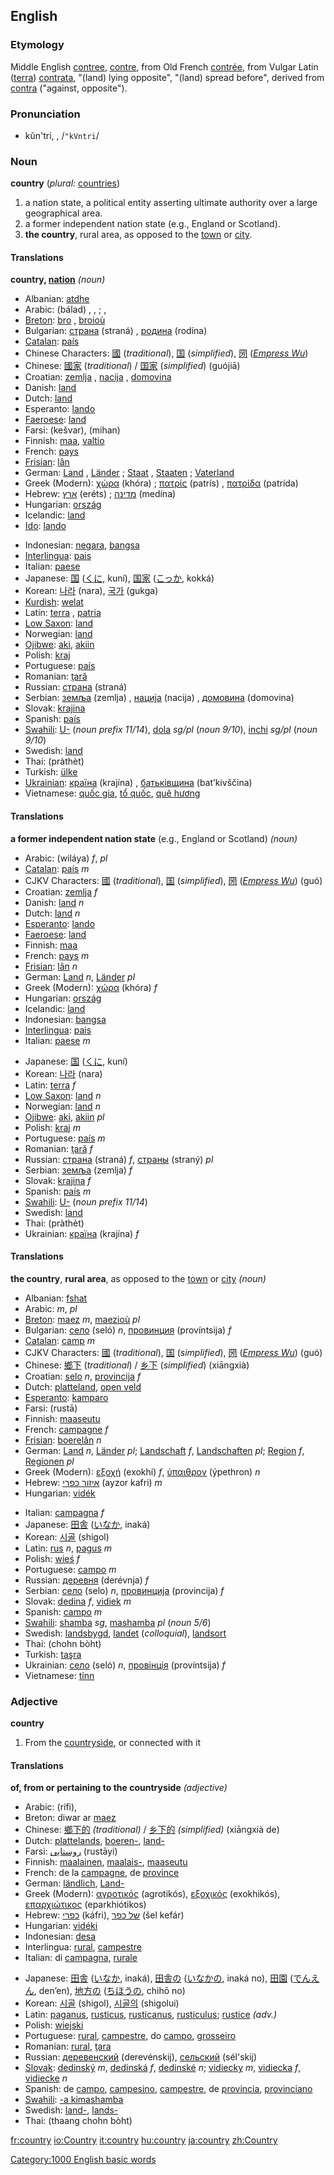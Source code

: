 ==English==
===Etymology===
Middle English [[contree]], [[contre]], from Old French [[contrée]], from Vulgar Latin ([[terra]]) [[contrata]], "(land) lying opposite", "(land) spread before", derived from [[contra]] ("against, opposite").

===Pronunciation===
*kŭn'tri, {{IPAchar|/ˈkʌntri/}}, /<tt>"kVntri</tt>/
*:{{IPAchar|[[Rhymes:English:-ʌntri|Rhymes: -ʌntri]]}}

===Noun===
'''country''' (''plural:'' [[countries]])

#a nation state, a political entity asserting ultimate authority over a large geographical area.
#a former independent nation state (e.g., England or Scotland).
#'''the country''', rural area, as opposed to the [[town]] or [[city]].

====Translations====

'''country, [[nation]]''' ''(noun)''
{{top}}
*Albanian: [[atdhe]]
*Arabic: {{ARchar|[[بلد|بَلَدٌ]]}} (bálad) {{f}}, {{ARchar|[[بلاد|بِلاَدٌ]]}} {{IPAchar|(biláːd)}} {{p}}, {{ARchar|[[بلدان|بُلْدَانٌ]]}} {{IPAchar|(buldáːn)}} {{p}}; {{ARchar|[[وطن|وَطَنٌ]]}} {{IPAchar|(wáʈan)}} {{f}}, {{ARchar|[[اوطان|أوْطَانٌ]]}} {{IPAchar|(’awʈáːn)}} {{p}}
*[[Breton]]: [[bro]] {{f}}, [[broioù]] {{p}}
*Bulgarian: [[страна]] (straná) {{f}}, [[родина]] (rodína) {{f}}
*[[Catalan]]: [[país]] {{m}}
*Chinese Characters: [[國]] (''traditional''), [[国]] (''simplified''), [[圀]] (''[[Empress Wu]]'')
*Chinese: [[國家]] (''traditional'') / [[国家]] (''simplified'') (guójiā)
*Croatian: [[zemlja]] {{f}}, [[nacija]] {{f}}, [[domovina]] {{f}}
*Danish: [[land]] {{n}}
*Dutch: [[land]] {{n}}
*Esperanto: [[lando]]
*[[Faeroese]]: [[land]]
*Farsi: {{FAchar|[[كشور]]}} (kešvar), {{FAchar|[[میهن]]}} (mihan)
*Finnish: [[maa]], [[valtio]]
*French: [[pays]] {{m}}
*[[Frisian]]: [[lân]] {{n}}
*German: [[Land]] {{n}}, [[Länder]] {{p}}; [[Staat]] {{m}}, [[Staaten]] {{p}}; [[Vaterland]] {{n}}
*Greek (Modern): [[χώρα]] (khóra) {{f}}; [[πατρίς]] (patrís) {{f}}, [[πατρίδα]] (patrída) {{f}}
*Hebrew: [[ארץ]] (eréts) {{f}}; [[מדינה]] (medína) {{f}}
*Hungarian: [[ország]]
*Icelandic: [[land]]
*[[Ido]]: [[lando]]
{{mid}}
*Indonesian: [[negara]], [[bangsa]]
*[[Interlingua]]: [[pais]]
*Italian: [[paese]] {{m}}
*Japanese: [[国]] ([[くに]], kuní), [[国家]] ([[こっか]], kokká)
*Korean: [[나라]] (nara), [[국가]] (gukga)
*[[Kurdish]]: [[welat]]
*Latin: [[terra]] {{f}}, [[patria]] {{f}}
*[[Low Saxon]]: [[land]] {{n}}
*Norwegian: [[land]] {{n}}
*[[Ojibwe]]: [[aki]], [[akiin]] {{p}}
*Polish: [[kraj]] {{m}}
*Portuguese: [[país]] {{m}}
*Romanian: [[ţară]] {{f}}
*Russian: [[страна]] (straná) {{f}}
*Serbian: [[земља]] (zemlja) {{f}}, [[нација]] (nacija) {{f}}, [[домовина]] (domovina) {{f}}
*Slovak: [[krajina#Slovak|krajina]] {{f}}
*Spanish: [[país]] {{m}}
*[[Swahili]]: [[U-]] (''noun prefix 11/14''), [[dola]] ''sg/pl'' (''noun 9/10''), [[inchi]] ''sg/pl'' (''noun 9/10'')
*Swedish: [[land]] {{n}}
*Thai: {{THchar|[[ประเทศ]]}} (pràthèt)
*Turkish: [[ülke]]
*[[Ukrainian]]: [[країна]] (krajína) {{f}}, [[батьківщина]] (bat’kivščina) {{f}}
*Vietnamese: [[quốc gia]], [[tổ quốc]], [[quê hương]]
{{bottom}}

====Translations====

'''a former independent nation state''' (e.g., England or Scotland) ''(noun)''
{{top}}
*Arabic: {{ARchar|[[ولاية|وِلاَيَةٌ]]}} (wiláya) ''f'', {{ARchar|[[ولايات|وِلاَيَاتٌ]]}} {{IPAchar|(wilayáːt)}} ''pl''
*[[Catalan]]: [[país]] ''m''
*CJKV Characters: [[國]] (''traditional''), [[国]] (''simplified''), [[圀]] (''[[Empress Wu]]'') (guó)
*Croatian: [[zemlja]] ''f''
*Danish: [[land]] ''n''
*Dutch: [[land]] ''n''
*[[Esperanto]]: [[lando]]
*[[Faeroese]]: [[land]]
*Finnish: [[maa]]
*French: [[pays]] ''m''
*[[Frisian]]: [[lân]] ''n''
*German: [[Land]] ''n'', [[Länder]] ''pl''
*Greek (Modern): [[χώρα]] (khóra) ''f''
*Hungarian: [[ország]]
*Icelandic: [[land]]
*Indonesian: [[bangsa]]
*[[Interlingua]]: [[pais]]
*Italian: [[paese]] ''m''
{{mid}}
*Japanese: [[国]] ([[くに]], kuní)
*Korean: [[나라]] (nara)
*Latin: [[terra]] ''f''
*[[Low Saxon]]: [[land]] ''n''
*Norwegian: [[land]] ''n''
*[[Ojibwe]]: [[aki]], [[akiin]] ''pl''
*Polish: [[kraj]] ''m''
*Portuguese: [[país]] ''m''
*Romanian: [[ţară]] ''f''
*Russian: [[страна]] (straná) ''f'', [[страны]] (straný) ''pl''
*Serbian: [[земља]] (zemlja) ''f''
*Slovak: [[krajina#Slovak|krajina]] ''f''
*Spanish: [[país]] ''m''
*[[Swahili]]: [[U-]] (''noun prefix 11/14'')
*Swedish: [[land]] 
*Thai: {{THchar|[[ประเทศ]]}} (pràthèt)
*Ukrainian: [[країна]] (krajína) ''f''
{{bottom}}

====Translations====

'''the country''', '''rural area''', as opposed to the [[town]] or [[city]] ''(noun)''
{{top}}
*Albanian: [[fshat]]
*Arabic: {{ARchar|[[الريف|الرِّيف]]}} {{IPAchar|(ar-ríːf)}} ''m'', {{ARchar|[[الارياف|الأرْيَاف]]}} {{IPAchar|(al-’aryáːf)}} ''pl''
*[[Breton]]: [[maez]] ''m'', [[maezioù]] ''pl''
*Bulgarian: [[село]] (seló) ''n'', [[провинция]] (províntsija) ''f''
*[[Catalan]]: [[camp]] ''m''
*CJKV Characters: [[國]] (''traditional''), [[国]] (''simplified''), [[圀]] (''[[Empress Wu]]'') (guó)
*Chinese: [[鄉下]] (''traditional'') / [[乡下]] (''simplified'') (xiāngxià)
*Croatian: [[selo]] ''n'', [[provincija]] ''f''
*Dutch: [[platteland]], [[open veld]]
*[[Esperanto]]: [[kamparo]]
*Farsi: {{ARchar|[[روستا]]}} (rustā)
*Finnish: [[maaseutu]]
*French: [[campagne]] ''f''
*[[Frisian]]: [[boerelân]] ''n''
*German: [[Land]] ''n'', [[Länder]] ''pl''; [[Landschaft]] ''f'', [[Landschaften]] ''pl''; [[Region]] ''f'', [[Regionen]] ''pl''
*Greek (Modern): [[εξοχή]] (exokhí) ''f'', [[ύπαιθρον]] (ýpethron) ''n''
*Hebrew: [[איזור כפרי]] (ayzor kafri) ''m''
*Hungarian: [[vidék]]
{{mid}}
*Italian: [[campagna]] ''f''
*Japanese: [[田舎]] ([[いなか]], inaká)
*Korean: [[시골]] (shigol)
*Latin: [[rus]] ''n'', [[pagus]] ''m''
*Polish: [[wieś]] ''f''
*Portuguese: [[campo]] ''m''
*Russian: [[деревня]] (derévnja) ''f''
*Serbian: [[село]] (selo) ''n'', [[провинција]] (provincija) ''f''
*Slovak: [[dedina#Slovak|dedina]] ''f'', [[vidiek#Slovak|vidiek]] ''m''
*Spanish: [[campo]] ''m''
*[[Swahili]]: [[shamba]] ''sg'', [[mashamba]] ''pl'' (''noun 5/6'')
*Swedish: [[landsbygd]], [[landet]] (''colloquial''), [[landsort]]
*Thai: {{THchar|[[ชนบท]]}} (chohn bòht)
*Turkish: [[taşra]]
*Ukrainian: [[село]] (seló) ''n'', [[провінція]] (províntsija) ''f''
*Vietnamese: [[tỉnn]]
{{bottom}}

===Adjective===
'''country'''

#From the [[countryside]], or connected with it

====Translations====

'''of, from or pertaining to the countryside''' ''(adjective)''
{{top}}
*Arabic: {{ARchar|[[ريفي|رِيفِيّ]]}} (rífi), {{ARchar|[[نسبة الى الريف|نِسْبَة إلَى الرِّيف]]}} {{IPAchar|(nísba ’íla r-rif)}}
*Breton: diwar ar [[maez]]
*Chinese: [[鄉下的]] ''(traditional)'' / [[乡下的]] ''(simplified)'' (xiāngxià de)
*Dutch: [[plattelands]], [[boeren-]], [[land-]]
*Farsi: [[روستایی]] (rustāyi)
*Finnish: [[maalainen]], [[maalais-]], [[maaseutu]]
*French: de la [[campagne]], de [[province#French|province]]
*German: [[ländlich]], [[Land-]]
*Greek (Modern): [[αγροτικός]] (agrotikós), [[εξοχικός]] (exokhikós), [[επαρχιώτικος]] (eparkhiótikos)
*Hebrew: [[כפרי]] (káfri), [[של כפר]] (šel kefár)
*Hungarian: [[vidéki]]
*Indonesian: [[desa]]
*Interlingua: [[rural#Interlingua|rural]], [[campestre]]
*Italian: di [[campagna]], [[rurale]]
{{mid}}
*Japanese: [[田舎]] ([[いなか]], inaká), [[田舎]][[の]] ([[いなか]][[の]], inaká no), [[田園]] ([[でんえん]], den’en), [[地方]][[の]] ([[ちほう]][[の]], chihō no)
*Korean: [[시골]] (shigol), [[시골의]] (shigolui)
*Latin: [[paganus]], [[rusticus]], [[rusticanus]], [[rusticulus]]; [[rustice]] ''(adv.)''
*Polish: [[wiejski]]
*Portuguese: [[rural#Portuguese|rural]], [[campestre]], do [[campo]], [[grosseiro]]
*Romanian: [[rural#Romanian|rural]], [[ţara]]
*Russian: [[деревенский]] (derevénskij), [[сельский]] (sél'skij)
*[[Slovak]]: [[dedinský]] ''m'', [[dedinská]] ''f'', [[dedinské]] ''n''; [[vidiecky]] ''m'', [[vidiecka]] ''f'', [[vidiecke]] ''n''
*Spanish: de [[campo]], [[campesino]], [[campestre]], de [[provincia]], [[provinciano]]
*[[Swahili]]: [[-a kimashamba]]
*Swedish: [[land-]], [[lands-]]
*Thai: {{THchar|[[ทางชนบท]]}} (thaang chohn bòht)
{{bottom}}

[[Category:1000 English basic words]]

[[fr:country]]
[[io:Country]]
[[it:country]]
[[hu:country]]
[[ja:country]]
[[zh:Country]]